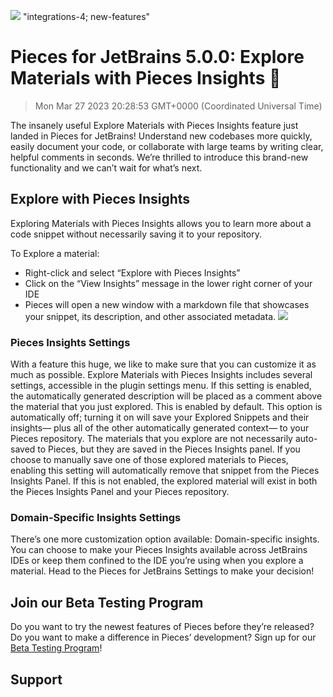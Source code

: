 ![](https://uploads-ssl.webflow.com/6143afec68f555387049efb3/6410ea2bd8348c2e1a7dad37_pieces-insights_4809bd660a1af4bc77b419bb639ff10a_2000.jpeg)
"integrations-4; new-features"
# Pieces for JetBrains 5.0.0: Explore Materials with Pieces Insights 🔎
> Mon Mar 27 2023 20:28:53 GMT+0000 (Coordinated Universal Time)

The insanely useful Explore Materials with Pieces Insights feature just landed in Pieces for JetBrains! Understand new codebases more quickly, easily document your code, or collaborate with large teams by writing clear, helpful comments in seconds. We’re thrilled to introduce this brand-new functionality and we can’t wait for what’s next.

## Explore with Pieces Insights
Exploring Materials with Pieces Insights allows you to learn more about a code snippet without necessarily saving it to your repository.

To Explore a material:
- Right-click and select “Explore with Pieces Insights”
- Click on the “View Insights” message in the lower right corner of your IDE
- Pieces will open a new window with a markdown file that showcases your snippet, its description, and other associated metadata.
![](https://uploads-ssl.webflow.com/6143afec68f555387049efb3/6411cddb00da4a8c5d95fb2c_explore-snippet_77db61012e792bcf863edf805492e0df.gif)

### Pieces Insights Settings
With a feature this huge, we like to make sure that you can customize it as much as possible. Explore Materials with Pieces Insights includes several settings, accessible in the plugin settings menu.
If this setting is enabled, the automatically generated description will be placed as a comment above the material that you just explored. This is enabled by default.
This option is automatically off; turning it on will save your Explored Snippets and their insights— plus all of the other automatically generated context— to your Pieces repository.
The materials that you explore are not necessarily auto-saved to Pieces, but they are saved in the Pieces Insights panel. If you choose to manually save one of those explored materials to Pieces, enabling this setting will automatically remove that snippet from the Pieces Insights Panel. If this is not enabled, the explored material will exist in both the Pieces Insights Panel and your Pieces repository.

### Domain-Specific Insights Settings
There’s one more customization option available: Domain-specific insights. You can choose to make your Pieces Insights available across JetBrains IDEs or keep them confined to the IDE you’re using when you explore a material. Head to the Pieces for JetBrains Settings to make your decision!

## Join our Beta Testing Program
Do you want to try the newest features of Pieces before they’re released? Do you want to make a difference in Pieces’ development? Sign up for our <a href="https://getpieces.typeform.com/to/XGGlUqEI" target="_blank" rel="noopener noreferrer">Beta Testing Program</a>!

## Support
